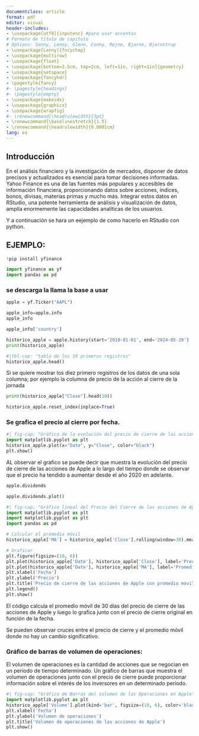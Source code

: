 ---
documentclass: article
format: pdf
editor: visual
header-includes:
- \usepackage[utf8]{inputenc} #para usar accentos
# Formato de titulo de capitulo
# Options: Sonny, Lenny, Glenn, Conny, Rejne, Bjarne, Bjornstrup
- \usepackage[Lenny]{fncychap}
- \usepackage{multirow}
- \usepackage{float}
- \usepackage[bottom=3.5cm, top=2cm, left=1in, right=1in]{geometry}
- \usepackage{setspace}
- \usepackage{fancyhdr}
- \pagestyle{fancy}
#- \pagestyle{headings}
#- \pagestyle{empty}
- \usepackage{makeidx}
- \usepackage{graphicx}
- \usepackage{wrapfig}
#- \renewcommand{\headrulewidth}{3pt}
- \renewcommand{\baselinestretch}{1.5}
- \renewcommand{\headrulewidth}{0.0001cm}
lang: es
---

```{=tex}
\thispagestyle{empty}
\begin{center}\textbf{UNIVERSIDAD DE EL SALVADOR} \end{center}
\begin{center}\textbf{FACULTAD MULTIDISCIPLINARIA DE OCCIDENTE} \end{center}
\begin{center}\textbf{DEPARTAMENTO DE MATEMATICAS} \end{center}
\begin{center}\includegraphics[width=0.3\textwidth]{images/logoues-03.jpg} \end{center}
\begin{center} \textbf{INDICES EN RSTUDIO} \end{center}
\vspace{0.5cm}
\begin{center}\textbf{CARRERA:} \end{center}
\begin{center}\textbf{LICENCIATURA EN ESTADÍSTICA.} \end{center}
\vspace{0.3cm}
\begin{center}\textbf{ASIGNATURA:} \end{center}
\begin{center}\textbf{ANÁLISIS DE SISTEMAS} \end{center}
\vspace{0.3cm}
\begin{center}\textbf{DOCENTE:} \end{center}
\begin{center}\textbf{LICDO.JAIME ISAAC PEÑA } \end{center}
\vspace{0.3cm}
\begin{center}\textbf{PRESENTADO POR:} \end{center}
\begin{center}\textbf{JEIMY MERARY ROMERO RS19036} \end{center} 
\vspace{0.3cm}
\begin{center}\textbf{FECHA:} \end{center}
\begin{center}\textbf{04 DE JUNIO DE 2024} \end{center}
```
```{=tex}
\tableofcontents
\newpage
\section{\textbf {Operaciones de Apple} }

\addcontentsline{toc}{section}{\listfigurename}

\listoffigures

\addcontentsline{toc}{section}{\listtablename}

\newpage

\listoftables

\newpage
lang: es-ES
```
## Introducción

En el análisis financiero y la investigación de mercados, disponer de datos precisos y actualizados es esencial para tomar decisiones informadas. Yahoo Finance es una de las fuentes más populares y accesibles de información financiera, proporcionando datos sobre acciones, índices, bonos, divisas, materias primas y mucho más. Integrar estos datos en RStudio, una potente herramienta de análisis y visualización de datos, amplía enormemente las capacidades analíticas de los usuarios.

Y a continuación se hara un eejemplo de como hacerlo en RStudio con python.

## EJEMPLO:

```{python}
!pip install yfinance

```

```{python}
import yfinance as yf
import pandas as pd
```

### se descarga la llama la base a usar

```{python}
apple = yf.Ticker("AAPL")
```

```{python}
apple_info=apple.info
apple_info
```

```{python}
apple_info['country']
```

```{python}
historico_apple = apple.history(start='2010-01-01', end='2024-05-20')
print(historico_apple)
```

```{python}
#|tbl-cap: "tabla de los 10 primeros registros"
historico_apple.head()
```

Si se quiere mostrar los diez primero registros de los datos de una sola columna; por ejemplo la columna de precio de la acción al cierre de la jornada

```{python}
print(historico_apple["Close"].head(10))
```

```{python}
historico_apple.reset_index(inplace=True)
```

### Se grafica el precio al cierre por fecha.

```{python}
#| fig-cap: "Gráfico de la evolución del precio de cierre de las acciones de Apple "
import matplotlib.pyplot as plt
historico_apple.plot(x="Date", y="Close", color="black")
plt.show()
```

AL observar el grafico se puede decir que muestra la evolución del precio de cierre de las acciones de Apple a lo largo del tiempo donde se observar que el precio ha tendido a aumentar desde el año 2020 en adelante.

```{python}
apple.dividends
```

```{python}

apple.dividends.plot()

```

```{python}
#| fig-cap: "Gráfico lineal del Precio del Cierre de las acciones de Apple"
import matplotlib.pyplot as plt
import matplotlib.pyplot as plt
import pandas as pd

# Calcular el promedio móvil
historico_apple['MA'] = historico_apple['Close'].rolling(window=30).mean()

# Graficar
plt.figure(figsize=(10, 6))
plt.plot(historico_apple['Date'], historico_apple['Close'], label='Precio de cierre')
plt.plot(historico_apple['Date'], historico_apple['MA'], label='Promedio móvil (30 días)')
plt.xlabel('Fecha')
plt.ylabel('Precio')
plt.title('Precio de cierre de las acciones de Apple con promedio móvil')
plt.legend()
plt.show()

```

El código calcula el promedio móvil de 30 días del precio de cierre de las acciones de Apple y luego lo grafica junto con el precio de cierre original en función de la fecha.

Se pueden observar cruces entre el precio de cierre y el promedio móvil donde no hay un cambio significativo.

### Gráfico de barras de volumen de operaciones:

El volumen de operaciones es la cantidad de acciones que se negocian en un período de tiempo determinado. Un gráfico de barras que muestra el volumen de operaciones junto con el precio de cierre puede proporcionar información sobre el interés de los inversores en un determinado período.

```{python}
#| fig-cap: "Gráfico de Barras del volumen de las Operaciones en Apple"
import matplotlib.pyplot as plt
historico_apple['Volume'].plot(kind='bar', figsize=(10, 6), color='black')
plt.xlabel('Fecha')
plt.ylabel('Volumen de operaciones')
plt.title('Volumen de operaciones de las acciones de Apple')
plt.show()
```
